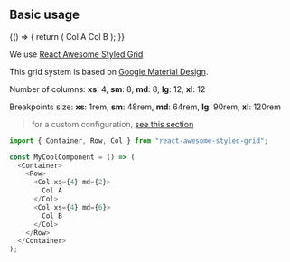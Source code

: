 
<Meta title="Foundation/Grid" component={Container} />

## Basic usage

<Preview>
  <Story name="justifyContent">
    {() => {
      return (
        <Container>
          <Row>
            <Col xs={4} md={2}>
              Col A
            </Col>
            <Col xs={4} md={6}>
              Col B
            </Col>
          </Row>
        </Container>
      );
    }}
  </Story>
</Preview>

We use [React Awesome Styled Grid](https://awesome-styled-grid.netlify.app/usage)

This grid system is based on [Google Material Design](https://material.io/design/layout/responsive-layout-grid.html).

Number of columns: **xs**: 4, **sm**: 8, **md**: 8, **lg**: 12, **xl**: 12

Breakpoints size: **xs**: 1rem, **sm**: 48rem, **md**: 64rem, **lg**: 90rem, **xl**: 120rem

> for a custom configuration, [see this section](/custom)

```js
import { Container, Row, Col } from "react-awesome-styled-grid";

const MyCoolComponent = () => (
  <Container>
    <Row>
      <Col xs={4} md={2}>
        Col A
      </Col>
      <Col xs={4} md={6}>
        Col B
      </Col>
    </Row>
  </Container>
);
```

